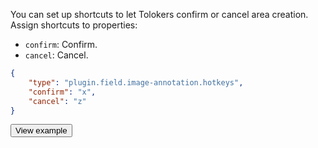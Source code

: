 You can set up shortcuts to let Tolokers confirm or cancel area creation. Assign shortcuts to properties:

  - `confirm`: Confirm.
  - `cancel`: Cancel.

```json
{
    "type": "plugin.field.image-annotation.hotkeys",
    "confirm": "x",
    "cancel": "z"
}
```

  <Button view="defaultInverse" size="l" type="link" url="https://ya.cc/t/-QkPhT5x3ttFGj">View example</Button>

